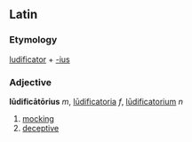 ==Latin==
===Etymology===
[[ludificator]] + [[-ius]]
===Adjective===
'''lūdificātōrius''' ''m'', [[ludificatoria|lūdificatoria]] ''f'', [[ludificatorium|lūdificatorium]] ''n''

#[[mocking]]
#[[deceptive]]